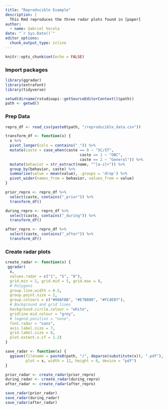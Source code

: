 ```yaml
---
title: "Reproducible Example"
description: |
  This Rmd reproduces the three radar plots found in [paper]
author:
  - name: Gabriel Varela 
date: "`r Sys.Date()`"
editor_options: 
  chunk_output_type: inline
---
```


```r
knitr::opts_chunk$set(echo = FALSE)
```

### Import packages

```r
library(ggradar)
library(extrafont)
library(tidyverse)
```

```r
setwd(dirname(rstudioapi::getSourceEditorContext()$path))
path <- getwd()
```

### Prep Data

```r
repro_df <- read_csv(paste0(path, "/reproducible_data.csv"))

transform_df <- function(x) { 
  x %>%
  pivot_longer(cols = contains("_")) %>% 
  mutate(caste = case_when(caste == 0 ~ "SC/ST",
                                 caste == 1 ~ "OBC",
                                 caste == 2 ~ "General")) %>%
  mutate(behavior = str_extract(name, "^[a-z]+")) %>% 
  group_by(behavior, caste) %>% 
  summarise(value = mean(value), .groups = 'drop') %>% 
  pivot_wider(names_from = behavior, values_from = value)
}

prior_repro <- repro_df %>% 
  select(caste, contains("_prior")) %>%
  transform_df()

during_repro <- repro_df %>% 
  select(caste, contains("_during")) %>%
  transform_df()

after_repro <- repro_df %>% 
  select(caste, contains("_after")) %>%
  transform_df()
```

### Create radar plots

```r
create_radar <- function(x) { 
 ggradar(
  x,
  values.radar = c("1", "5", "8"),
  grid.min = 1, grid.mid = 5, grid.max = 8,
  # Polygons
  group.line.width = 0.5, 
  group.point.size = 2,
  group.colours = c("#00AFBB", "#E7B800", "#FC4E07"),
  # Background and grid lines
  background.circle.colour = "white",
  gridline.mid.colour = "grey",
  # legend.position = "none",
  font.radar = "sans",
  axis.label.size = 7,
  grid.label.size = 8, 
  plot.extent.x.sf = 1.2)
}

save_radar <- function(x) {
  ggsave(filename = paste0(path, "/", deparse(substitute(x)), ".pdf"),
         plot = x, width = 12, height = 6, device = "pdf")
}

prior_radar <- create_radar(prior_repro)
during_radar <- create_radar(during_repro)
after_radar <- create_radar(after_repro)

save_radar(prior_radar)
save_radar(during_radar)
save_radar(after_radar)
```


